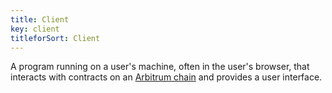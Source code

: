 ```yaml
---
title: Client
key: client
titleforSort: Client
---
```


A program running on a user's machine, often in the user's browser, that interacts with contracts on an [Arbitrum chain](/intro/glossary#arbitrum-chain) and
provides a user interface.
